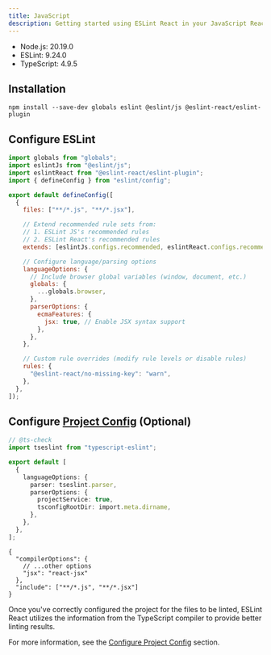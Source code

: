 ```yaml
---
title: JavaScript
description: Getting started using ESLint React in your JavaScript React project
---
```



<Callout type="info" title="This instruction requires the following minimum versions:">

- Node.js: 20.19.0
- ESLint: 9.24.0
- TypeScript: 4.9.5

</Callout>

<Steps>

<Step>

## Installation

```package-install copy
npm install --save-dev globals eslint @eslint/js @eslint-react/eslint-plugin
```

</Step>

<Step>

## Configure ESLint

```js title="eslint.config.js"
import globals from "globals";
import eslintJs from "@eslint/js";
import eslintReact from "@eslint-react/eslint-plugin";
import { defineConfig } from "eslint/config";

export default defineConfig([
  {
    files: ["**/*.js", "**/*.jsx"],

    // Extend recommended rule sets from:
    // 1. ESLint JS's recommended rules
    // 2. ESLint React's recommended rules
    extends: [eslintJs.configs.recommended, eslintReact.configs.recommended],

    // Configure language/parsing options
    languageOptions: {
      // Include browser global variables (window, document, etc.)
      globals: {
        ...globals.browser,
      },
      parserOptions: {
        ecmaFeatures: {
          jsx: true, // Enable JSX syntax support
        },
      },
    },

    // Custom rule overrides (modify rule levels or disable rules)
    rules: {
      "@eslint-react/no-missing-key": "warn",
    },
  },
]);
```

</Step>

<Step>

## Configure [Project Config](/docs/glossary#project-config) (Optional)

```ts title="eslint.config.js"
// @ts-check
import tseslint from "typescript-eslint";

export default [
  {
    languageOptions: {
      parser: tseslint.parser,
      parserOptions: {
        projectService: true,
        tsconfigRootDir: import.meta.dirname,
      },
    },
  },
];
```

```jsonc title="jsconfig.json"
{
  "compilerOptions": {
    // ...other options
    "jsx": "react-jsx"
  },
  "include": ["**/*.js", "**/*.jsx"]
}
```

<Callout title="TIP">

Once you've correctly configured the project for the files to be linted, ESLint React utilizes the information from the TypeScript compiler to provide better linting results.

For more information, see the [Configure Project Config](/docs/configuration/configure-project-config) section.

</Callout>

</Step>

</Steps>
